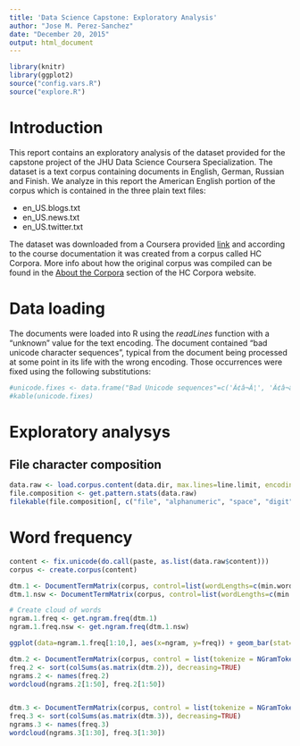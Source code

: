 ```yaml
---
title: 'Data Science Capstone: Exploratory Analysis'
author: "Jose M. Perez-Sanchez"
date: "December 20, 2015"
output: html_document
---
```


```r
library(knitr)
library(ggplot2)
source("config.vars.R")
source("explore.R")
```

# Introduction

This report contains an exploratory analysis of the dataset provided for the capstone project of the JHU Data Science Coursera Specialization. The dataset is a text corpus containing documents in English, German, Russian and Finish. We analyze in this report the American English portion of the corpus which is contained in the three plain text files:

* en_US.blogs.txt
* en_US.news.txt
* en_US.twitter.txt

The dataset was downloaded from a Coursera provided [link](https://d396qusza40orc.cloudfront.net/dsscapstone/dataset/Coursera-SwiftKey.zip) and according to the course documentation it was created from a corpus called HC Corpora. More info about how the original corpus was compiled can be found in the [About the Corpora](http://www.corpora.heliohost.org/aboutcorpus.html) section of the HC Corpora website. 

# Data loading

The documents were loaded into R using the *readLines* function with a "unknown" value for the text encoding. The document contained "bad unicode character sequences", typical from the document being processed at some point in its life with the wrong encoding. Those occurrences were fixed using the following substitutions:


```r
#unicode.fixes <- data.frame("Bad Unicode sequences"=c('Ã¢â¬Â¦', 'Ã¢â¬â', 'Ã¢â¬â', 'Ã¢â¬â¢', 'Ã¢â¬Å', 'Ã¢â¬[[:cntrl:]]'), "Replacement"= c('â¦', 'â', 'â', 'â', 'â', 'â'))
#kable(unicode.fixes)
```

# Exploratory analysys

## File character composition

```r
data.raw <- load.corpus.content(data.dir, max.lines=line.limit, encoding=text.encoding)
file.composition <- get.pattern.stats(data.raw)
filekable(file.composition[, c("file", "alphanumeric", "space", "digit", "punctuation", "other", "nchar", "lines")], digits=4, col.names=c("File", "Alphanumeric", "Space", "Digit", "Punctuation", "Other", "Number of characters", "Number of lines"), caption="Character composition of the corpus files. The columns Alphanumeric, Space, Digit and Punctuation show the fraction of characters in each class. The column Other shows the fraction of characters that do not belong in any of the listed categories.")
```

# Word frequency

```r
content <- fix.unicode(do.call(paste, as.list(data.raw$content)))
corpus <- create.corpus(content)

dtm.1 <- DocumentTermMatrix(corpus, control=list(wordLengths=c(min.word.len, max.word.len)))
dtm.1.nsw <- DocumentTermMatrix(corpus, control=list(wordLengths=c(min.word.len, max.word.len), stopwords=TRUE))

# Create cloud of words
ngram.1.freq <- get.ngram.freq(dtm.1)
ngram.1.freq.nsw <- get.ngram.freq(dtm.1.nsw)

ggplot(data=ngram.1.freq[1:10,], aes(x=ngram, y=freq)) + geom_bar(stat='identity') + coord_flip()

dtm.2 <- DocumentTermMatrix(corpus, control = list(tokenize = NGramTokenizerFuncBuilder(2)))
freq.2 <- sort(colSums(as.matrix(dtm.2)), decreasing=TRUE)
ngrams.2 <- names(freq.2)
wordcloud(ngrams.2[1:50], freq.2[1:50])


dtm.3 <- DocumentTermMatrix(corpus, control = list(tokenize = NGramTokenizerFuncBuilder(3)))
freq.3 <- sort(colSums(as.matrix(dtm.3)), decreasing=TRUE)
ngrams.3 <- names(freq.3)
wordcloud(ngrams.3[1:30], freq.3[1:30])
```



```r
```
